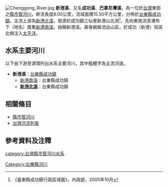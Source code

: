 {{otheruses
|subject=位於[[台灣|台灣]][[臺東縣|台東縣]][[成功鎮|成功鎮]]的河川
|other=[[台灣|台灣]]西南部的另一條河川
|鹽水溪
}}

{{河流|新港溪||8.00|－|－|15.50|新港山|[[太平洋|太平洋]]|[[台灣|台灣]]|}}
[[File:Chenggong_River.jpg|thumb]]
'''新港溪'''，又名'''成功溪'''、'''巴拿尼灣溪'''，為一位於[[台灣|台灣]]東部之[[縣市管河川|縣市管河川]]，幹流長度8.00公里，流域面積15.50平方公里，分佈於[[臺東縣|台東縣]][[成功鎮|成功鎮]]。主流上游為[[新港北溪|新港北溪]]，發源於成功鎮三仙里新港山北測<ref>《臺東縣成功鎮行政區域圖》，內政部，2005年10月</ref>，先向東南流至瀑布下（地名）匯集[[新港南溪|新港南溪]]，始稱新港溪。甚後蜿蜒流出山區，於成功（新港）街區北側注入[[太平洋|太平洋]]。

==水系主要河川==
以下由下游至源頭列出水系主要河川，其中粗體字為主流河道。
*'''新港溪'''：[[臺東縣|台東縣]][[成功鎮|成功鎮]]
**[[新港南溪|新港南溪]]：台東縣成功鎮
**'''[[新港北溪|新港北溪]]'''：台東縣成功鎮

==相關條目==
*[[縣市管河川|縣市管河川]]
*[[台灣河流列表|台灣河流列表]]

==參考資料及注釋==
<div class="references-small">
<references />
</div>

{{台灣河流}}

[[category:台灣縣市管河川水系|category:台灣縣市管河川水系]]
[[Category:台東縣河川|Category:台東縣河川]]